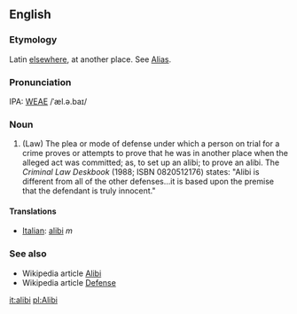 ==English==
===Etymology===
Latin [[elsewhere]], at another place.  See  [[Alias]].

===Pronunciation===
IPA: [[WEAE]] /ˈæl.ə.baɪ/

===Noun===
#(Law) The plea or mode of defense under which a person on trial for  a crime proves or attempts to prove that he was in another  place when the alleged act was committed; as, to set up an alibi; to prove an alibi. The ''Criminal Law Deskbook'' (1988; ISBN 0820512176) states: "Alibi is different from all of the other defenses...it is based upon the premise that the defendant is truly innocent."
<!-- material copied from Webster's Revised Unabridged Dictionary (1913) -->
<!-- additional material moved from Wikipedia article [[w:Alibi|Alibi]], which should be consulted for historical editing information. -->

====Translations====
*[[Italian]]: [[alibi]] ''m''

===See also===
* Wikipedia article [[w:Alibi|Alibi]]
* Wikipedia article [[w:Defense (legal)|Defense]]

[[it:alibi]]
[[pl:Alibi]]